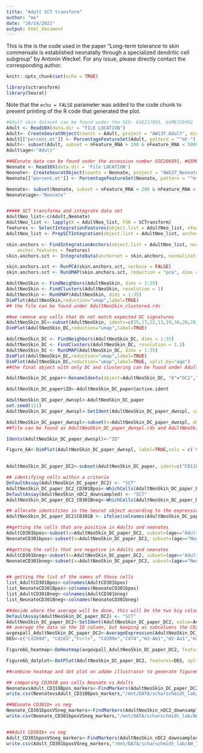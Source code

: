 ```yaml
---
title: "Adult SCT transform"
author: "me"
date: "10/14/2021"
output: html_document
---
```

This is the is the code used in the paper "Long-term tolerance to skin commensals is established neonatally through a specialized dendritic cell subgroup" by Antonin Weckel.
For any issue, please directly contact the corresponding author. 


```r
knitr::opts_chunk$set(echo = TRUE)
```

```r
library(sctransform)
library(Seurat)
```

Note that the `echo = FALSE` parameter was added to the code chunk to prevent printing of the R code that generated the plot.
```r
#Adult skin dataset can be found under the GEO: GSE217891, GSM6729492
Adult <- Read10X(data.dir = "FILE LOCATION")
Adult<- CreateSeuratObject(counts = Adult, project = "AW137_Adult", min.cells = 3, min.features = 200)
Adult[["percent.mt"]] <- PercentageFeatureSet(Adult, pattern = "^mt-")
Adult<- subset(Adult, subset = nFeature_RNA > 200 & nFeature_RNA < 5000 & percent.mt < 12)
Adult$age<-"Adult"

##NEonate data can be found under the accession number GSE206891, #GSM6266593
Neonate <- Read10X(data.dir = 'File LOCATION')
Neonate<- CreateSeuratObject(counts = Neonate, project = "AW137_Neonate", min.cells = 3, min.features = 200)
Neonate[["percent.mt"]] <- PercentageFeatureSet(Neonate, pattern = "^mt-")

Neonate<- subset(Neonate, subset = nFeature_RNA > 200 & nFeature_RNA < 7000 & percent.mt < 12)
Neonate$age<-"Neonate"


##### SCT transforma and integrate data set
AdultNeo_list<-c(Adult,Neonate)
AdultNeo_list <- lapply(X = AdultNeo_list, FUN = SCTransform)
features <- SelectIntegrationFeatures(object.list = AdultNeo_list, nfeatures = 3000)
AdultNeo_list <- PrepSCTIntegration(object.list = AdultNeo_list, anchor.features = features)

skin.anchors <- FindIntegrationAnchors(object.list = AdultNeo_list, normalization.method = "SCT",
    anchor.features = features)
skin.anchors.sct <- IntegrateData(anchorset = skin.anchors, normalization.method = "SCT")

skin.anchors.sct <- RunPCA(skin.anchors.sct, verbose = FALSE)
skin.anchors.sct <- RunUMAP(skin.anchors.sct, reduction = "pca", dims = 1:30)


```

```r
AdultNeoSkin <- FindNeighbors(AdultNeoSkin, dims = 1:35)
AdultNeoSkin <- FindClusters(AdultNeoSkin, resolution = 1)
AdultNeoSkin <- RunUMAP(AdultNeoSkin, dims = 1:35)
DimPlot(AdultNeoSkin,reduction="umap",label=TRUE)
## the file can be found under AdultNeoSkin_clustered.rds

```

```r
##we remove any cells that do not match expected DC signatures
AdultNeoSkin_DC<-subset(AdultNeoSkin, idents=c(25,17,22,13,19,30,20,28,23,27),invert=TRUE)
DimPlot(AdultNeoSkin_DC,reduction="umap",label=TRUE)

```
```r
AdultNeoSkin_DC <- FindNeighbors(AdultNeoSkin_DC, dims = 1:35)
AdultNeoSkin_DC <- FindClusters(AdultNeoSkin_DC, resolution = 1.2)
AdultNeoSkin_DC <- RunUMAP(AdultNeoSkin_DC, dims = 1:35)
DimPlot(AdultNeoSkin_DC,reduction="umap",label=TRUE)
DimPlot(AdultNeoSkin_DC,reduction="umap",label=TRUE, split.by="age")
##the final object with only DC and clustering can be found under AdultNeoSkin_DC.rds

```

```r
AdultNeoSkin_DC_paper<-RenameIdents(object=AdultNeoSkin_DC, "0"="DC1","1"="LC","2"="CD11b-hi DC2","3"="CD11b-hi DC2","4"="CD11b-hi DC2","5"="CD11b-hi DC2","6"="CD11b-hi DC2","7"="CD11b-hi DC2","8"="CD11b-lo DC2", "9"="DC1","10"="CD11b-hi DC2","11"="CD11b-hi DC2","12"="LC","13"="CD11b-hi DC2","14"="CCR7+ DC","15"="CD11b-hi DC2","16"="DC1","17"="CD11b-hi DC2","18"="CD11b-lo DC2","19"="DC1","20"="CD11b-hi DC2","21"="DC1","22"="LC","23"="CD11b-hi DC2")

AdultNeoSkin_DC_paper$ID<-AdultNeoSkin_DC_paper@active.ident

AdultNeoSkin_DC_paper_dwnspl<-AdultNeoSkin_DC_paper
set.seed(111)
AdultNeoSkin_DC_paper_dwnspl<-SetIdent(AdultNeoSkin_DC_paper_dwnspl, value = AdultNeoSkin_DC_paper_dwnspl@meta.data$age)

AdultNeoSkin_DC_paper_dwnspl<-subset(x=AdultNeoSkin_DC_paper_dwnspl, downsample = 3983)
##file can be found as AdultNeoSkin_DC_paper_dwnspl.rds and AdultNeoSkin_DC_paper.rds

Idents(AdultNeoSkin_DC_paper_dwnspl)<-"ID"

Figure_6A<-DimPlot(AdultNeoSkin_DC_paper_dwnspl, label=TRUE,cols = c('CCR7+ DC'='#ED68ED','DC1'='#E68613','CD11b-lo DC2'='#F8766D','CD11b-hi DC2'='#0CB702','LC'='#00A9FF'), split.by="age")
 
```

```r

AdultNeoSkin_DC_paper_DC2<-subset(AdultNeoSkin_DC_paper, ident=c("CD11b-hi DC2", "CD11b-lo DC2"))

## identifying cells within a criteria
DefaultAssay(AdultNeoSkin_DC_paper_DC2) <- "SCT"
AdultNeoSkin_DC_paper_DC2_CD301Bpos<-WhichCells(AdultNeoSkin_DC_paper_DC2, expression=Mgl2>0.5)
DefaultAssay(AdultNeoSkin_nDC2_downsampled) <- "SCT"
AdultNeoSkin_DC_paper_DC2_CD301Bneg<-WhichCells(AdultNeoSkin_DC_paper_DC2, expression=Mgl2<=0.5)

## allocate identitites in the Seurat object according to the expression level of CD301b
AdultNeoSkin_DC_paper_DC2$CD301B <- ifelse(colnames(AdultNeoSkin_DC_paper_DC2) %in% AdultNeoSkin_DC_paper_DC2_CD301Bpos, "CD301B-pos", "CD301b-neg")

##getting the cells that are positive in Adults and neonates
AdultCD301bpos<-subset(x=AdultNeoSkin_DC_paper_DC2, subset=(age=="Adult" & CD301B=="CD301B-pos"))
NeonateCD301bpos<-subset(x=AdultNeoSkin_DC_paper_DC2, subset=(age=="Neonate" & CD301B=="CD301B-pos"))

##getting the cells that are negative in Adults and neonates
AdultCD301bneg<-subset(x=AdultNeoSkin_DC_paper_DC2, subset=(age=="Adult" & CD301B=="CD301b-neg"))
NeonateCD301bneg<-subset(x=AdultNeoSkin_DC_paper_DC2, subset=(age=="Neonate" & CD301B=="CD301b-neg"))


## getting the list of the names of those cells
list_AdultCD301Bpos<-colnames(AdultCD301bpos)
list_NeonateCD301Bpos<-colnames(NeonateCD301bpos)
list_AdultCD301Bneg<-colnames(AdultCD301bneg)
list_NeonateCD301Bneg<-colnames(NeonateCD301bneg)

##decide where the average will be done, this will be the two big columns of your data
DefaultAssay(AdultNeoSkin_DC_paper_DC2) <- "SCT"
AdultNeoSkin_DC_paper_DC2<-SetIdent(AdultNeoSkin_DC_paper_DC2, value=AdultNeoSkin_DC_paper_DC2@meta.data$age)
## average the data on the ID column, but keeping as subcolumns the CD301b identity
avgexpall_AdultNeoSkin_DC_paper_DC2<-AverageExpression(AdultNeoSkin_DC_paper_DC2, return.seurat = T, add.ident = "CD301B")
DEG<-c("Cd209d", "Cd163","Fcrls", "Cd209e","Cd74","H2-Ab1","H2-Aa1","H2-Eb1","Mgl2")

Figure6G_heatmap<-DoHeatmap(avgexpall_AdultNeoSkin_DC_paper_DC2, features=DEG, draw.lines = FALSE)+scale_fill_gradientn(colors = c("blue", "white", "red"))

Figure6G_dotplot<-DotPlot(AdultNeoSkin_DC_paper_DC2, features=DEG, split.by="age", group.by = "CD301B")

##combine heatmap and dot plot on adobe illustrator to generate figure6G
```
```r

## comparing CD301B pos cells Neonate vs Adults
NeonatevsAdult_CD310Bpos_markers<-FindMarkers(AdultNeoSkin_DC_paper_DC2, ident.1= list_NeonateCD301Bpos, ident.2=list_AdultCD301Bpos, assay = "SCT",recorrect_umi=FALSE)
write.csv(NeonatevsAdult_CD310Bpos_markers,"/mnt/DATA/scharschmidt_lab/AW_137_mouse_scRNAseq/AW137_Adultnew/NeonatevsAdult_CD310Bpos_markers_test.csv")

##NEonate CD301b+ vs neg
Neonate_CD301bposVSneg_markers<-FindMarkers(AdultNeoSkin_nDC2_downsampled, ident.1= list_NeonateCD301Bpos, ident.2=list_NeonateCD301Bneg, assay = "SCT",recorrect_umi=FALSE)
write.csv(Neonate_CD301bposVSneg_markers,"/mnt/DATA/scharschmidt_lab/AW_137_mouse_scRNAseq/AW137_Adultnew/Neonate_CD301bposVSneg_markers.csv")


##Adult CD301b+ vs neg
Adult_CD301bposVSneg_markers<-FindMarkers(AdultNeoSkin_nDC2_downsampled, ident.1= list_AdultCD301Bpos, ident.2=list_AdultCD301Bneg, assay = "SCT",recorrect_umi=FALSE)
write.csv(Adult_CD301bposVSneg_markers,"/mnt/DATA/scharschmidt_lab/AW_137_mouse_scRNAseq/AW137_Adultnew/Adult_CD301bposVSneg_markers.csv")
```

